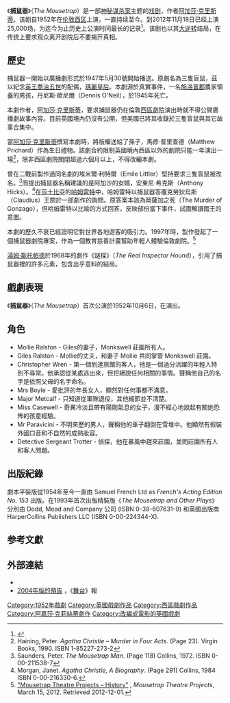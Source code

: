 {{Infobox play
  | name = 捕鼠器
  | image = St Martin's Theatre, Covent Garden, London-16March2010.jpg
  | image_size = 300px
  | caption    = 伦敦[[圣马丁剧院|圣马丁剧院]]
  | writer = [[阿加莎·克里斯蒂|阿加莎·克里斯蒂]]
  | genre      = 犯罪小说
  | setting    = 宾馆，蒙克斯维尔庄园旅馆，冬季，“在今天”
  | characters = {{plainlist|
*莫莉·Ralston
*贾尔斯·Ralston
*克里斯托夫·雷恩
*波伊尔太太
*梅特卡夫少校
*Miss Casewell
*帕拉维契尼先生
*特蕾特警官
}}
  | web = http://www.the-mousetrap.co.uk/
  | date of premiere = 1952年10月6日
  | place = {{Link-en|諾丁漢皇家劇院|Theatre Royal, Nottingham}}
  | 
}}

《'''捕鼠器'''》（''The Mousetrap''）是一部[[犯罪小说|神秘谋杀案]]主题的[[戏剧|戏剧]]，作者[[阿加莎·克里斯蒂|阿加莎·克里斯蒂]]。该剧自1952年在[[伦敦西区|伦敦西区]]上演，一直持续至今。到2012年11月18日已经上演25,000场，为迄今为止历史上公演时间最长的记录<ref name="telegraph18nov12">{{cite news | url=http://www.telegraph.co.uk/culture/theatre/drama/9686732/Agatha-Christies-The-Mousetrap-celebrates-its-60th-anniversary-with-star-studded-show.html | title=Agatha Christie's The Mousetrap celebrates its 60th anniversary with star-studded show | work=The Daily Telegraph | date=2012-11-18 | accessdate=2012-11-19 | author=Marsden, Sam | location=London | archive-date=2019-11-29 | archive-url=https://web.archive.org/web/20191129110015/https://www.telegraph.co.uk/culture/theatre/drama/9686732/Agatha-Christies-The-Mousetrap-celebrates-its-60th-anniversary-with-star-studded-show.html | dead-url=no }}</ref>。该剧也以其[[大逆转|大逆转]]结局，在传统上要求观众离开剧院后不要揭开真相。

==歷史==
捕鼠器一開始以廣播劇形式於1947年5月30號開始播送。原劇名為三隻盲鼠，茲以紀念[[喬治五世|英王喬治五世]]的配偶，[[特克的玛丽|瑪麗皇后]]。本劇源於真實事件，一名[[施洛普郡|施洛普郡]]農家領養的男孩，丹尼斯·歐尼爾（Dennis O'Neil），於1945年死亡。

本劇作者，[[阿加莎·克里斯蒂|阿加莎·克里斯蒂]]，要求捕鼠器仍在倫敦[[西區劇院|西區劇院]]演出時就不得公開廣播劇故事內容。目前英國境內仍沒有公開，但美國已將其收錄於三隻盲鼠與其它故事合集中。

當[[阿加莎·克里斯蒂|阿加莎·克里斯蒂]]撰寫本劇時，將版權送給了孫子，馬修·普里查德（Matthew Prichard）作為生日禮物。該劇合約限制英國境內西區以外的劇院只能一年演出一場<ref>Haining, Peter. ''Agatha Christie – Murder in Four Acts''. (Page 23). Virgin Books, 1990. ISBN 1-85227-273-2</ref>，除非西區劇院關閉超過六個月以上，不得改編本劇。

曾在二戰前製作過同名劇的埃米爾·利特爾（Emile Littler）堅持要求三隻盲鼠被改名。<ref>Saunders, Peter. ''The Mousetrap Man''. (Page 118) Collins, 1972. ISBN 0-00-211538-7</ref>而提出捕鼠器名稱建議的是阿加沙的女婿，安東尼·希克斯（Anthony Hicks）。<ref>Morgan, Janet. ''Agatha Christie, A Biography''. (Page 291) Collins, 1984 ISBN 0-00-216330-6.</ref>在[[威廉·莎士比亚|莎士比亞]]的[[哈姆雷特|哈姆雷特]]中，哈姆雷特以捕鼠器答覆克勞狄烏斯（Claudius）王關於一部劇作的詢問。原答案本該為岡薩加之死（The Murder of Gonzago），但哈姆雷特以比喻的方式回答，反映部份當下事件，試圖解讀國王的意圖。

本劇的歷久不衰已經證明它對世界各地遊客的吸引力。1997年時，製作{{Link-en|史帝芬·威利-科恩|Stephen Waley-Cohen}}發起了一個捕鼠器劇院專案，作為一個教育慈善計畫幫助年輕人體驗倫敦劇院。<ref name=MTP>[http://www.mousetrap.org.uk/index.php/about-us/history.html "Mousetrap Theatre Projects – History"] {{Wayback|url=http://www.mousetrap.org.uk/index.php/about-us/history.html |date=20160303221049 }}, ''Mousetrap Theatre Projects'', March 15, 2012. Retrieved 2012-12-01.</ref>

[[湯姆·斯托帕德|湯姆·斯托帕德]]於1968年的劇作《謎探》（''The Real Inspector Hound''），引用了捕鼠器裡的許多元素，包含出乎意料的結局。

==戲劇表現==
《'''捕鼠器'''》（''The Mousetrap''）首次公演於1952年10月6日，在{{Link-en|諾丁漢皇家劇院|Theatre Royal, Nottingham}}演出。

==角色==
* Mollie Ralston -  Giles的妻子，Monkswell 莊園所有人。
* Giles Ralston - Mollie的丈夫，和妻子 Mollie 共同掌管 Monkswell 莊園。
* Christopher Wren - 第一個到達旅館的客人，他是一個過分活躍的年輕人特別不尋常。他承認從某處逃出來，但拒絕說任何相關的事情。聲稱他自己的名字是依照父母的名字命名。
* Mrs Boyle - 愛批評的年長女人，顯然對任何事都不滿意。
* Major Metcalf - 只知道從軍隊退役，其他細節並不清楚。
* Miss Casewell - 奇異冷淡且帶有陽剛氣息的女子，漫不經心地說起有關她恐怖的孩童經驗。
* Mr Paravicini - 不明來歷的男人，聲稱他的車子翻倒在雪堆中。他顯然有假裝外國口音和不自然的成熟妝容。
* Detective Sergeant Trotter - 偵探，他在暴風中趕來莊園，並問莊園所有人和客人問題。

==出版紀錄==
劇本平裝版從1954年至今一直由 Samuel French Ltd as ''French's Acting Edition No. 153'' 出版。在1993年首次出版精裝版《''The Mousetrap and Other Plays''》分別由 Dodd, Mead and Company 公司 (ISBN 0-39-607631-9) 和英國出版商 HarperCollins Publishers LLC (ISBN 0-00-224344-X).

==参考文獻==
{{Reflist}}

==外部連結==
{{Commons category|The Mousetrap (play)}}
* {{official website|http://www.the-mousetrap.co.uk}}
* [http://www.thestage.co.uk/reviews/review.php/2406/the-mousetrap 2004年版的預告] {{Wayback|url=http://www.thestage.co.uk/reviews/review.php/2406/the-mousetrap |date=20140812224515 }}，《[[舞台_(報紙)|舞台]]》報

{{Agatha Christie}}
{{DEFAULTSORT:Mousetrap, The}}
[[Category:1952年戲劇|Category:1952年戲劇]]
[[Category:英國戲劇作品|Category:英國戲劇作品]]
[[Category:西區戲劇作品|Category:西區戲劇作品]]
[[Category:阿嘉莎·克莉絲蒂劇作|Category:阿嘉莎·克莉絲蒂劇作]]
[[Category:改編成電影的英國戲劇|Category:改編成電影的英國戲劇]]